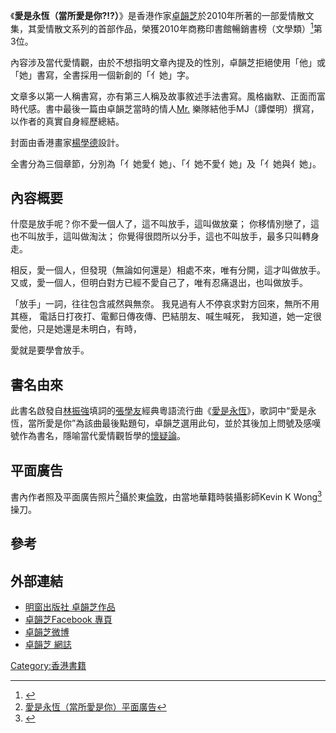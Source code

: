 {{infobox Book 
| name = 愛是永恆（當所愛是你?!?）
| image = 
| author = [[卓韻芝|卓韻芝]]
| cover_artist = [[楊學德|楊學德]]
| country = [[香港|香港]]
| language = [[中文|中文]]
| genre = [[文學|文學]]
| publisher = [[明窗出版社|明窗出版社]]
| pub_date = 2010
| media_type = 印刷（[[平装書|平装書]]）
| pages = 194
| isbn = ISBN 978-962-8959-32-7
}}

《'''愛是永恆（當所愛是你?!?）'''》是香港作家[[卓韻芝|卓韻芝]]於2010年所著的一部愛情散文集，其愛情散文系列的首部作品，榮獲2010年商務印書館暢銷書榜（文學類）<ref>{{Cite web |url=http://www.cp1897.com.hk/generatedBookList/sales_bestseller_110103.php#booklist |title=2010年商務印書館暢銷書榜（文學類） |accessdate=2013-05-05 |archive-date=2012-01-09 |archive-url=https://web.archive.org/web/20120109054411/http://www.cp1897.com.hk/generatedBookList/sales_bestseller_110103.php#booklist |dead-url=no }}</ref>第3位。

內容涉及當代愛情觀，由於不想指明文章內提及的性別，卓韻芝拒絕使用「他」或「她」書寫，全書採用一個新創的「亻她」字。

文章多以第一人稱書寫，亦有第三人稱及故事敘述手法書寫。風格幽默、正面而富時代感。書中最後一篇由卓韻芝當時的情人[[Mr.|Mr.]] 樂隊結他手MJ（譚傑明）撰寫，以作者的真實自身經歷總結。

封面由香港畫家[[楊學德|楊學德]]設計。

全書分為三個章節，分別為「亻她愛亻她」、「亻她不愛亻她」及「亻她與亻她」。

== 內容概要 ==

什麼是放手呢？你不愛一個人了，這不叫放手，這叫做放棄；
你移情別戀了，這也不叫放手，這叫做淘汰；
你覺得很悶所以分手，這也不叫放手，最多只叫轉身走。

相反，愛一個人，但發現（無論如何還是）相處不來，唯有分開，這才叫做放手。
又或，愛一個人，但明白對方已經不愛自己了，唯有忍痛退出，也叫做放手。

「放手」一詞，往往包含戚然與無奈。
我見過有人不停哀求對方回來，無所不用其極，
電話日打夜打、電郵日傳夜傳、巴結朋友、喊生喊死，
我知道，她一定很愛他，只是她還是未明白，有時，

愛就是要學會放手。

== 書名由來 ==

此書名啟發自[[林振強|林振強]]填詞的[[張學友|張學友]]經典粵語流行曲《[[愛是永恆|愛是永恆]]》，歌詞中“愛是永恆，當所愛是你”為該曲最後點題句，卓韻芝選用此句，並於其後加上問號及感嘆號作為書名，隱喻當代愛情觀哲學的[[懷疑論|懷疑論]]。

== 平面廣告 ==
書內作者照及平面廣告照片<ref>[http://www.flickr.com/photos/cheukwanchi/6429782689/in/set-72157613651574422 愛是永恆（當所愛是你）平面廣告]</ref>攝於東[[倫敦|倫敦]]，由當地華籍時裝攝影師Kevin K Wong<ref>{{Cite web |url=http://www.kevin-wong.net/ |title=時裝攝影師Kevin K Wong網站 |accessdate=2020-10-10 |archive-date=2020-08-07 |archive-url=https://web.archive.org/web/20200807121618/http://kevin-wong.net/ |dead-url=no }}</ref>操刀。

==參考==
{{reflist}}

==外部連結==
*[http://books.mingpao.com/cfm/searchresult.cfm?input=authors&search=%A8%F4%C3%FD%AA%DB 明窗出版社 卓韻芝作品] {{Wayback|url=http://books.mingpao.com/cfm/searchresult.cfm?input=authors&search=%A8%F4%C3%FD%AA%DB |date=20121219062709 }}
*[http://www.facebook.com/cheukwanchi 卓韻芝Facebook 專頁] {{Wayback|url=http://www.facebook.com/cheukwanchi |date=20141002080850 }}
*[http://weibo.com/cheukwanchi 卓韻芝微博] {{Wayback|url=http://weibo.com/cheukwanchi |date=20130503004310 }}
*[http://cheukwanchi.blogspot.com/ 卓韻芝 網誌] {{Wayback|url=http://cheukwanchi.blogspot.com/ |date=20130820032932 }}

[[Category:香港書籍|Category:香港書籍]]